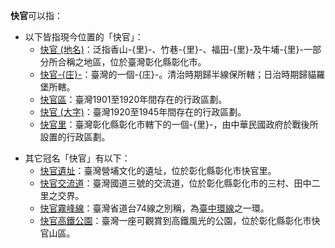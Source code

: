 '''快官'''可以指：

*以下皆指現今位置的「快官」：
** [[快官_(地名)|快官 (地名)]]：泛指香山-{里}-、竹巷-{里}-、福田-{里}-及牛埔-{里}-一部分所合稱之地區，位於臺灣彰化縣彰化市。
** [[快官庄|快官-{庄}-]]：臺灣的一個-{庄}-。清治時期歸半線保所轄；日治時期歸貓羅堡所轄。
** [[快官區|快官區]]：臺灣1901至1920年間存在的行政區劃。
** [[快官_(大字)|快官 (大字)]]：臺灣1920至1945年間存在的行政區劃。
** [[快官里|快官里]]：臺灣彰化縣彰化市轄下的一個-{里}-，由中華民國政府於戰後所設置的行政區劃。

*其它冠名「快官」有以下：
** [[快官遺址|快官遺址]]：臺灣營埔文化的遺址，位於彰化縣彰化市快官里。
** [[快官交流道|快官交流道]]：臺灣國道三號的交流道，位於彰化縣彰化市的三村、田中二里之交界。
** [[快官霧峰線|快官霧峰線]]：臺灣省道台74線之別稱，為[[臺中環線|臺中環線]]之一環。
** [[快官高鐵公園|快官高鐵公園]]：臺灣一座可觀賞到高鐵風光的公園，位於彰化縣彰化市快官山區。

{{disambig|K快|Cat=二字消歧义}}
